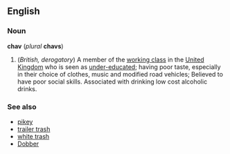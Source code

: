 ==English==
===Noun===
'''chav''' (''plural'' '''chavs''')

#(''British, derogatory'') A member of the [[working class]] in the [[United Kingdom]] who is seen as [[under-educated]]; having poor taste, especially in their choice of clothes, music and modified road vehicles; Believed to have poor social skills.  Associated with drinking low cost alcoholic drinks.

===See also===
*[[pikey]]
*[[trailer trash]]
*[[white trash]]
*[[Dobber]]